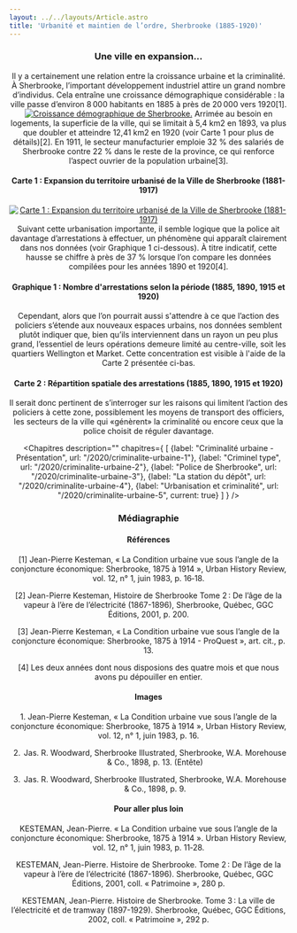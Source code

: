 ```yaml
---
layout: ../../layouts/Article.astro
title: 'Urbanité et maintien de l’ordre, Sherbrooke (1885-1920)'
---
```


<Header titre="Urbanité et maintien de l’ordre, Sherbrooke (1885-1920)" image="/assets/img/5514994.jpg"/>

<Text>
<h3>Une ville en expansion...</h3>
Il y a certainement une relation entre la croissance urbaine et la criminalité. À Sherbrooke, l’important développement industriel attire un grand nombre d’individus. Cela entraîne une croissance démographique considérable : la ville passe d’environ 8 000 habitants en 1885 à près de 20 000 vers 1920[1]. 
</Text>
<a href="/assets/img/Kesteman_1983_p16.jpg" target="_blank"><img src="/assets/img/Kesteman_1983_p16.jpg" alt="Croissance démographique de Sherbrooke." title="(1) Croissance démographique de Sherbrooke." class="mx-auto"/></a>
<Text>
Arrimée au besoin en logements, la superficie de la ville, qui se limitait à 5,4 km2 en 1893, va plus que doubler et atteindre 12,41 km2 en 1920 (voir Carte 1 pour plus de détails)[2]. En 1911, le secteur manufacturier emploie 32 % des salariés de Sherbrooke contre 22 % dans le reste de la province, ce qui renforce l’aspect ouvrier de la population urbaine[3].
</Text>
<h4 class="px-20 -mb-5">Carte 1 : Expansion du territoire urbanisé de la Ville de Sherbrooke (1881-1917)</h4>
<a href="/assets/img/terrUrbainSher1881-19017-2048x1448.png" target="_blank"><img src="/assets/img/terrUrbainSher1881-19017-2048x1448.png" alt="Carte 1 : Expansion du territoire urbanisé de la Ville de Sherbrooke (1881-1917)" title="Carte 1 : Expansion du territoire urbanisé de la Ville de Sherbrooke (1881-1917)" class="mx-auto"/></a>
<Text>
Suivant cette urbanisation importante, il semble logique que la police ait davantage d’arrestations à effectuer, un phénomène qui apparaît clairement dans nos données (voir Graphique 1 ci-dessous). À titre indicatif, cette hausse se chiffre à près de 37 % lorsque l’on compare les données compilées pour les années 1890 et 1920[4].
</Text>
<h4 class="px-20 ">Graphique 1 : Nombre d'arrestations selon la période (1885, 1890, 1915 et 1920)</h4>
<div class="flourish-embed flourish-chart" data-src="visualisation/3470838">
  <script src="https://public.flourish.studio/resources/embed.js"></script>
</div>
<Text>
Cependant, alors que l’on pourrait aussi s'attendre à ce que l’action des policiers s’étende aux nouveaux espaces urbains, nos données semblent plutôt indiquer que, bien qu’ils interviennent dans un rayon un peu plus grand, l’essentiel de leurs opérations demeure limité au centre-ville, soit les quartiers Wellington et Market. Cette concentration est visible à l'aide de la Carte 2 présentée ci-bas.
</Text>
<h4 class="px-20 ">Carte 2 : Répartition spatiale des arrestations (1885, 1890, 1915 et 1920) </h4>
<UrbaniteMaintienOrdre/>
<Text>
Il serait donc pertinent de s’interroger sur les raisons qui limitent l’action des policiers à cette zone, possiblement les moyens de transport des officiers, les secteurs de la ville qui «génèrent» la criminalité ou encore ceux que la police choisit de réguler davantage.
</Text>

<Chapitres 
  description=""
  chapitres={
    [
      {label: "Criminalité urbaine - Présentation", url: "/2020/criminalite-urbaine-1"},
      {label: "Criminel type", url: "/2020/criminalite-urbaine-2"},
      {label: "Police de Sherbrooke", url: "/2020/criminalite-urbaine-3"},
      {label: "La station du dépôt", url: "/2020/criminalite-urbaine-4"},
      {label: "Urbanisation et criminalité", url: "/2020/criminalite-urbaine-5", current: true}
    ]
  }
/>

<div class="p-10 lg:p-24 py-5 lg:py-12 text-sm bg-gray-400">
  <h3>Médiagraphie</h3>
<h4>Références</h4>
[1] Jean-Pierre Kesteman, « La Condition urbaine vue sous l’angle de la conjoncture économique: Sherbrooke, 1875 à 1914 », Urban History Review, vol. 12, n° 1, juin 1983, p. 16‑18.

[2] Jean-Pierre Kesteman, Histoire de Sherbrooke Tome 2 : De l’âge de la vapeur à l’ère de l’électricité (1867-1896), Sherbrooke, Québec, GGC Éditions, 2001, p. 200.

[3] Jean-Pierre Kesteman, « La Condition urbaine vue sous l’angle de la conjoncture économique: Sherbrooke, 1875 à 1914 - ProQuest », art. cit., p. 13.

[4] Les deux années dont nous disposions des quatre mois et que nous avons pu dépouiller en entier.

<h4>Images</h4>
1. Jean-Pierre Kesteman, « La Condition urbaine vue sous l’angle de la conjoncture économique: Sherbrooke, 1875 à 1914 », Urban History Review, vol. 12, n° 1, juin 1983, p. 16.

2. Jas. R. Woodward, Sherbrooke Illustrated, Sherbrooke, W.A. Morehouse & Co., 1898, p. 13. (Entête)

3. Jas. R. Woodward, Sherbrooke Illustrated, Sherbrooke, W.A. Morehouse & Co., 1898, p. 9.

<h4>Pour aller plus loin</h4>
KESTEMAN, Jean-Pierre. « La Condition urbaine vue sous l’angle de la conjoncture économique: Sherbrooke, 1875 à 1914 ». Urban History Review, vol. 12, n° 1, juin 1983, p. 11‑28.

KESTEMAN, Jean-Pierre. Histoire de Sherbrooke. Tome 2 : De l’âge de la vapeur à l’ère de l’électricité (1867-1896). Sherbrooke, Québec, GGC Éditions, 2001, coll. « Patrimoine », 280 p.

KESTEMAN, Jean-Pierre. Histoire de Sherbrooke. Tome 3 : La ville de l’électricité et de tramway (1897-1929). Sherbrooke, Québec, GGC Éditions, 2002, coll. « Patrimoine », 292 p.

</div>